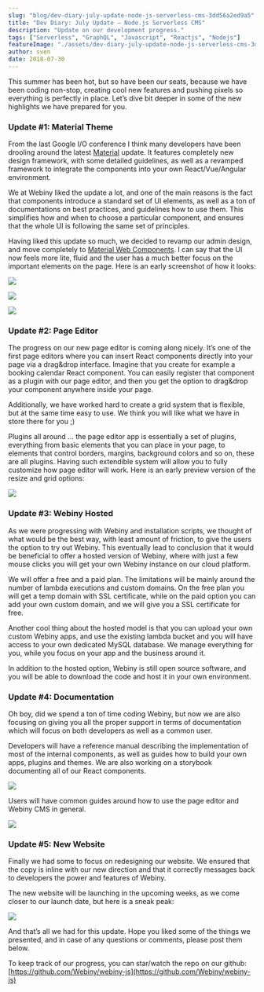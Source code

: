 ```yaml
---
slug: "blog/dev-diary-july-update-node-js-serverless-cms-3dd56a2ed9a5"
title: "Dev Diary: July Update — Node.js Serverless CMS"
description: "Update on our development progress."
tags: ["Serverless", "GraphQL", "Javascript", "Reactjs", "Nodejs"]
featureImage: "./assets/dev-diary-july-update-node-js-serverless-cms-3dd56a2ed9a5/max-3200-1nZgdD1rNXE4A_xSpTbZYgg.jpeg"
author: sven
date: 2018-07-30
---
```


This summer has been hot, but so have been our seats, because we have been coding non-stop, creating cool new features and pushing pixels so everything is perfectly in place. Let’s dive bit deeper in some of the new highlights we have prepared for you.

### Update #1: Material Theme

From the last Google I/O conference I think many developers have been drooling around the latest [Material](https://material.io/) update. It features completely new design framework, with some detailed guidelines, as well as a revamped framework to integrate the components into your own React/Vue/Angular environment.

We at Webiny liked the update a lot, and one of the main reasons is the fact that components introduce a standard set of UI elements, as well as a ton of documentations on best practices, and guidelines how to use them. This simplifies how and when to choose a particular component, and ensures that the whole UI is following the same set of principles.

Having liked this update so much, we decided to revamp our admin design, and move completely to [Material Web Components](https://material.io/develop/web/). I can say that the UI now feels more lite, fluid and the user has a much better focus on the important elements on the page. Here is an early screenshot of how it looks:

![](./assets/dev-diary-july-update-node-js-serverless-cms-3dd56a2ed9a5/max-4800-1I96q4tznfrWiifJ1BCzndA.png)

![](./assets/dev-diary-july-update-node-js-serverless-cms-3dd56a2ed9a5/max-4800-1ZSzRqgNqRKmDYrA6w7btSA.png)

![](./assets/dev-diary-july-update-node-js-serverless-cms-3dd56a2ed9a5/max-4800-198kPH_N3XoqExwKln3Lz1w.png)

### Update #2: Page Editor

The progress on our new page editor is coming along nicely. It’s one of the first page editors where you can insert React components directly into your page via a drag&drop interface. Imagine that you create for example a booking calendar React component. You can easily register that component as a plugin with our page editor, and then you get the option to drag&drop your component anywhere inside your page.

Additionally, we have worked hard to create a grid system that is flexible, but at the same time easy to use. We think you will like what we have in store there for you ;)

Plugins all around … the page editor app is essentially a set of plugins, everything from basic elements that you can place in your page, to elements that control borders, margins, background colors and so on, these are all plugins. Having such extendible system will allow you to fully customize how page editor will work. Here is an early preview version of the resize and grid options:

![](./assets/dev-diary-july-update-node-js-serverless-cms-3dd56a2ed9a5/max-2836-1iFq_4oEHGTQUCqIS4CwBzw.gif)

### Update #3: Webiny Hosted

As we were progressing with Webiny and installation scripts, we thought of what would be the best way, with least amount of friction, to give the users the option to try out Webiny. This eventually lead to conclusion that it would be beneficial to offer a hosted version of Webiny, where with just a few mouse clicks you will get your own Webiny instance on our cloud platform.

We will offer a free and a paid plan. The limitations will be mainly around the number of lambda executions and custom domains. On the free plan you will get a temp domain with SSL certificate, while on the paid option you can add your own custom domain, and we will give you a SSL certificate for free.

Another cool thing about the hosted model is that you can upload your own custom Webiny apps, and use the existing lambda bucket and you will have access to your own dedicated MySQL database. We manage everything for you, while you focus on your app and the business around it.

In addition to the hosted option, Webiny is still open source software, and you will be able to download the code and host it in your own environment.

### Update #4: Documentation

Oh boy, did we spend a ton of time coding Webiny, but now we are also focusing on giving you all the proper support in terms of documentation which will focus on both developers as well as a common user.

Developers will have a reference manual describing the implementation of most of the internal components, as well as guides how to build your own apps, plugins and themes. We are also working on a storybook documenting all of our React components.

![](./assets/dev-diary-july-update-node-js-serverless-cms-3dd56a2ed9a5/max-3756-195ilJrfdd8vaujnaShAhrQ.png)

Users will have common guides around how to use the page editor and Webiny CMS in general.

![](./assets/dev-diary-july-update-node-js-serverless-cms-3dd56a2ed9a5/max-4184-1ZlB6UCWcgEyOlCJiYHYkfQ.png)

### Update #5: New Website

Finally we had some to focus on redesigning our website. We ensured that the copy is inline with our new direction and that it correctly messages back to developers the power and features of Webiny.

The new website will be launching in the upcoming weeks, as we come closer to our launch date, but here is a sneak peak:

![](./assets/dev-diary-july-update-node-js-serverless-cms-3dd56a2ed9a5/max-5028-1bzCKq5WxUT35KmRHyHbsPg.png)

And that’s all we had for this update. Hope you liked some of the things we presented, and in case of any questions or comments, please post them below.

To keep track of our progress, you can star/watch the repo on our github: [https://github.com/Webiny/webiny-js](https://github.com/Webiny/webiny-js)
